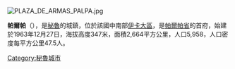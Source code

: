 [[Image:PLAZA_DE_ARMAS_PALPA.jpg|right]]
{{Coord|14|32|02.16|S|75|11|07.74|W|region:PE_type:city|display=title}}

'''帕爾帕'''（{{lang-es|Palpa}}），是[[秘魯|秘魯]]的城鎮，位於該國中南部[[伊卡大區|伊卡大區]]，是[[帕爾帕省|帕爾帕省]]的首府，始建於1963年12月27日，海拔高度347米，面積2,664平方公里，人口5,958，人口密度每平方公里47.5人。

{{Peru-geo-stub}}
[[Category:秘魯城市|Category:秘魯城市]]